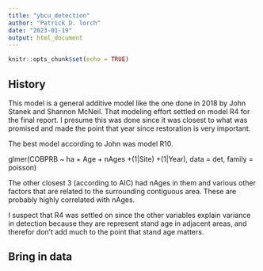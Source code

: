 ```yaml
---
title: "ybcu_detection"
author: "Patrick D. lorch"
date: "2023-01-19"
output: html_document
---
```


```r
knitr::opts_chunk$set(echo = TRUE)
```

## History

This model is a general additive model like the one done in 2018 by John Stanek and Shannon McNeil.  That modeling effort settled on model R4 for the final report.  I presume this was done since it was closest to what was promised and made the point that year since restoration is very important.

The best model according to John was model R10.  

glmer(COBPRB ~ ha + Age + nAges +(1|Site) +(1|Year), data = det, family = poisson)

The other closest 3 (according to AIC) had nAges in them and various other factors that are related to the surrounding contiguous area. These are probably highly correlated with nAges.

I suspect that R4 was settled on since the other variables explain variance in detection because they are represent stand age in adjacent areas, and therefor don't add much to the point that stand age matters.


## Bring in data

```r

```


